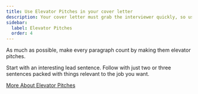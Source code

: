 ```yaml
---
title: Use Elevator Pitches in your cover letter
description: Your cover letter must grab the interviewer quickly, so use an elevator pitch to start cover letters
sidebar:
  label: Elevator Pitches
  order: 4
---
```


As much as possible, make every paragraph count by making them elevator pitches.

Start with an interesting lead sentence. Follow with just two or three sentences packed with things relevant to the job you want. 

[More About Elevator Pitches](/common-ideas/elevator-pitches)